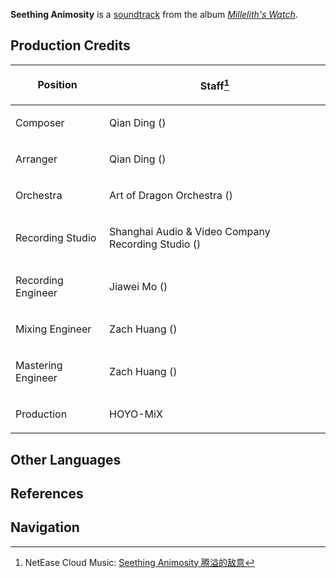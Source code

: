 {{Soundtrack Infobox
|title          =
|image          = Millelith's Watch.png
|album          = Millelith's Watch
|disc           = 3
|number         = 37
|featured       =
|featured2      =
|featured3      =
|featured_disc  =
|featured_disc2 =
|featured_disc3 =
|youtube_id     = 0jQiRZX9GiY
|spotify_id     = 0yuOk9OHsR9f1L9X7TAUzb
|played_in      = The Chasm: Underground Mines;Nameless Ruins;Stony Halls
|during         = [[Nameless Ruins]], [[Stony Halls]] (Combat)
|domain         =
|previous       = Tremor of Menace
|next           = Undercurrents of Hostility
}}
{{Description|The towers of a fallen civilization bowed in desolation, and long forgotten chimes ring hollow in the distance.|[https://hoyolab.com/topicDetail/2525 Echoes of The Chasm]}}
'''Seething Animosity''' is a [[soundtrack]] from the album ''[[Millelith's Watch]]''.

==Production Credits==
{| class="wikitable" style="text-align:left; height:0.5em"
! Position
! Staff<ref>NetEase Cloud Music: [https://music.163.com/#/song?id=1956543022 Seething Animosity 腾溢的敌意]</ref>
|-
! Composer
| Qian Ding ({{zh|丁谦}})
|-
! Arranger
| Qian Ding ({{zh|丁谦}})
|-
! Orchestra
| Art of Dragon Orchestra ({{zh|龙之艺交响乐团}})
|-
! Recording Studio
| Shanghai Audio & Video Company Recording Studio ({{zh|上海音像公司录音棚}})
|-
! Recording Engineer
| Jiawei Mo ({{zh|莫家伟}})
|-
! Mixing Engineer
| Zach Huang ({{zh|黄巍}})
|-
! Mastering Engineer
| Zach Huang ({{zh|黄巍}})
|-
! Production
| HOYO-MiX
|}
<!--
==Videos==
<gallery>
</gallery>
==Trivia==
-->
==Other Languages==
{{Other Languages
|en      = Seething Animosity
|zhs     = 腾溢的敌意
|zhs_rm  = Téng Yì de Díyì
|zhs_tl  =
|ja      = 湧き立つ敵意
|ja_rm   = Wakitatsu Tekii{{Assumed}}
|ja_tl   = 
|tr      = 
|it      = 
}}

==References==
{{Reflist}}

==Navigation==
{{Soundtrack Navbox|Millelith's Watch}}